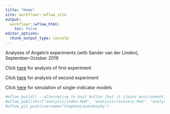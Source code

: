 ```yaml
---
title: "Home"
site: workflowr::wflow_site
output:
  workflowr::wflow_html:
    toc: false
editor_options:
  chunk_output_type: console
---
```


Analyses of Angelo's experiments (with Sander van der Linden), September-October 2019


Click [here](angelo1.html) for analysis of first experiment

Click [here](angelo2.html) for analysis of second experiment

Click [here](recovery.html) for simulation of single-indicator models

```r
#wflow_build() --alternative to knit button (but it cleans environment, hence preferable)
#wflow_publish(c("analysis/index.Rmd", "analysis/recovery.Rmd", "analysis/angelo1.Rmd", "analysis/angelo2.Rmd"),"Exploring reliability in Angelo 2")
#wflow_git_push(username="StephanLewandowsky")

```
